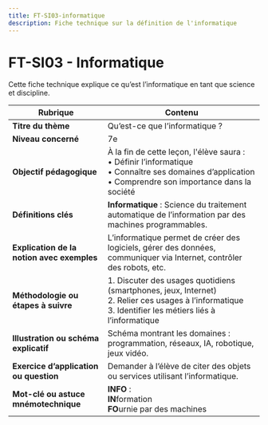 ```yaml
---
title: FT-SI03-informatique
description: Fiche technique sur la définition de l'informatique
---
```


# FT-SI03 - Informatique

Cette fiche technique explique ce qu’est l’informatique en tant que science et discipline.

| **Rubrique**                                  | **Contenu**                                                                                                                                                                                                                      |
|-----------------------------------------------|---------------------------------------------------------------------------------------------------------------------------------------------------------------------------------------------------------------------------------|
| **Titre du thème**                            | Qu’est-ce que l’informatique ?                                                                                                                                                                                                  |
| **Niveau concerné**                           | 7e                                                                                                                                                                                                                              |
| **Objectif pédagogique**                      | À la fin de cette leçon, l'élève saura : <br/>• Définir l’informatique <br/>• Connaître ses domaines d’application <br/>• Comprendre son importance dans la société                                                             |
| **Définitions clés**                          | **Informatique** : Science du traitement automatique de l’information par des machines programmables.                                                                                                                           |
| **Explication de la notion avec exemples**    | L’informatique permet de créer des logiciels, gérer des données, communiquer via Internet, contrôler des robots, etc.                                                                                                           |
| **Méthodologie ou étapes à suivre**           | 1. Discuter des usages quotidiens (smartphones, jeux, Internet) <br/>2. Relier ces usages à l’informatique <br/>3. Identifier les métiers liés à l’informatique                                                                |
| **Illustration ou schéma explicatif**         | Schéma montrant les domaines : programmation, réseaux, IA, robotique, jeux vidéo.                                                                                                                                              |
| **Exercice d’application ou question**        | Demander à l’élève de citer des objets ou services utilisant l’informatique.                                                                                                                                                   |
| **Mot-clé ou astuce mnémotechnique**          | **INFO** : <br/>**IN**formation <br/>**FO**urnie par des machines                                                                                                                                                               |